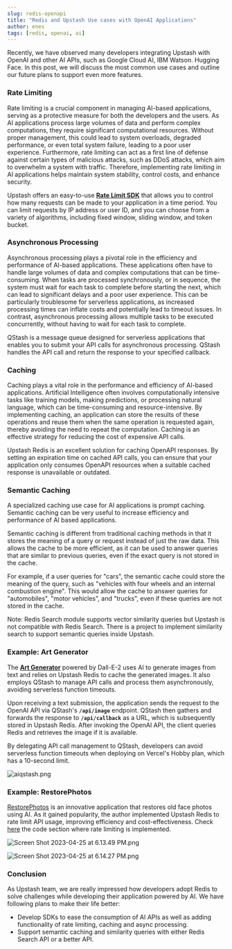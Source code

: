 ```yaml
---
slug: redis-openapi
title: "Redis and Upstash Use cases with OpenAI Applications"
author: enes
tags: [redis, openai, ai]
---
```



Recently, we have observed many developers integrating Upstash with OpenAI and other AI APIs, such as Google Cloud AI, IBM Watson. Hugging Face. In this post, we will discuss the most common use cases and outline our future plans to support even more features.

### **Rate Limiting**

Rate limiting is a crucial component in managing AI-based applications, serving as a protective measure for both the developers and the users. As AI applications process large volumes of data and perform complex computations, they require significant computational resources. Without proper management, this could lead to system overloads, degraded performance, or even total system failure, leading to a poor user experience. Furthermore, rate limiting can act as a first line of defense against certain types of malicious attacks, such as DDoS attacks, which aim to overwhelm a system with traffic. Therefore, implementing rate limiting in AI applications helps maintain system stability, control costs, and enhance security.

Upstash offers an easy-to-use **[Rate Limit SDK](https://github.com/upstash/ratelimit)** that allows you to control how many requests can be made to your application in a time period. You can limit requests by IP address or user ID, and you can choose from a variety of algorithms, including fixed window, sliding window, and token bucket.

### **Asynchronous Processing**

Asynchronous processing plays a pivotal role in the efficiency and performance of AI-based applications. These applications often have to handle large volumes of data and complex computations that can be time-consuming. When tasks are processed synchronously, or in sequence, the system must wait for each task to complete before starting the next, which can lead to significant delays and a poor user experience. This can be particularly troublesome for serverless applications, as increased processing times can inflate costs and potentially lead to timeout issues. In contrast, asynchronous processing allows multiple tasks to be executed concurrently, without having to wait for each task to complete.

QStash is a message queue designed for serverless applications that enables you to submit your API calls for asynchronous processing. QStash handles the API call and return the response to your specified callback.

### **Caching**

Caching plays a vital role in the performance and efficiency of AI-based applications. Artificial Intelligence often involves computationally intensive tasks like training models, making predictions, or processing natural language, which can be time-consuming and resource-intensive. By implementing caching, an application can store the results of these operations and reuse them when the same operation is requested again, thereby avoiding the need to repeat the computation. Caching is an effective strategy for reducing the cost of expensive API calls.

Upstash Redis is an excellent solution for caching OpenAPI responses. By setting an expiration time on cached API calls, you can ensure that your application only consumes OpenAPI resources when a suitable cached response is unavailable or outdated.

### Semantic **Caching**

A specialized caching use case for AI applications is prompt caching. Semantic caching can be very useful to increase efficiency and performance of AI based applications.

Semantic caching is different from traditional caching methods in that it stores the meaning of a query or request instead of just the raw data. This allows the cache to be more efficient, as it can be used to answer queries that are similar to previous queries, even if the exact query is not stored in the cache.

For example, if a user queries for "cars", the semantic cache could store the meaning of the query, such as "vehicles with four wheels and an internal combustion engine". This would allow the cache to answer queries for "automobiles", "motor vehicles", and "trucks", even if these queries are not stored in the cache.

Note: Redis Search module supports vector similarity queries but Upstash is not compatible with Redis Search. There is a project to implement similarity search to support semantic queries inside Upstash.

### **Example: Art Generator**

The **[Art Generator](https://github.com/domeccleston/dalle-2)** powered by Dall-E-2  uses AI to generate images from text and relies on Upstash Redis to cache the generated images. It also employs QStash to manage API calls and process them asynchronously, avoiding serverless function timeouts.

Upon receiving a text submission, the application sends the request to the OpenAI API via QStash's **`/api/image`** endpoint. QStash then gathers and forwards the response to **`/api/callback`** as a URL, which is subsequently stored in Upstash Redis. After invoking the OpenAI API, the client queries Redis and retrieves the image if it is available.

By delegating API call management to QStash, developers can avoid serverless function timeouts when deploying on Vercel's Hobby plan, which has a 10-second limit.

![aiqstash.png](/blog/airedis/aiqstash.png)

### **Example: RestorePhotos**

[RestorePhotos](https://www.restorephotos.io/) is an innovative application that restores old face photos using AI. As it gained popularity, the author implemented Upstash Redis to rate limit API usage, improving efficiency and cost-effectiveness. Check [here](https://github.com/Nutlope/restorePhotos/blob/main/pages/api/generate.ts) the code section where rate limiting is implemented.

![Screen Shot 2023-04-25 at 6.13.49 PM.png](/blog/airedis/Screen_Shot_2023-04-25_at_6.13.49_PM.png)

![Screen Shot 2023-04-25 at 6.14.27 PM.png](/blog/airedis/Screen_Shot_2023-04-25_at_6.14.27_PM.png)

### **Conclusion**

As Upstash team, we are really impressed how developers adopt Redis to solve challenges while developing their application powered by AI. We have following plans to make their life better:

- Develop SDKs to ease the consumption of AI APIs as well as adding functionality of rate limiting, caching and async processing.
- Support semantic caching and similarity queries with either Redis Search API or a better API.